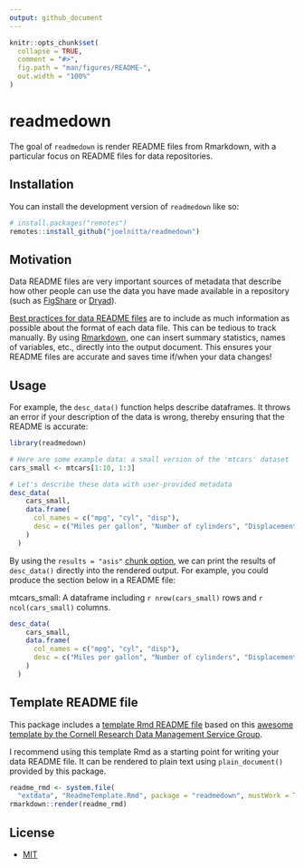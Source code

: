 ```yaml
---
output: github_document
---
```


<!-- README.md is generated from README.Rmd. Please edit that file -->

```r
knitr::opts_chunk$set(
  collapse = TRUE,
  comment = "#>",
  fig.path = "man/figures/README-",
  out.width = "100%"
)
```

# readmedown

<!-- badges: start -->
<!-- badges: end -->

The goal of `readmedown` is render README files from Rmarkdown, with a particular focus on README files for data repositories.

## Installation

You can install the development version of `readmedown` like so:

``` r
# install.packages("remotes")
remotes::install_github("joelnitta/readmedown")
```

## Motivation

Data README files are very important sources of metadata that describe how other people can use the data you have made available in a repository (such as [FigShare](https://figshare.com/) or [Dryad](https://datadryad.org/stash)).

[Best practices for data README files](https://data.research.cornell.edu/content/readme) are to include as much information as possible about the format of each data file. This can be tedious to track manually. By using [Rmarkdown](https://bookdown.org/yihui/rmarkdown/), one can insert summary statistics, names of variables, etc., directly into the output document. This ensures your README files are accurate and saves time if/when your data changes!

## Usage

For example, the `desc_data()` function helps describe dataframes. It throws an error if your description of the data is wrong, thereby ensuring that the README is accurate:

```r
library(readmedown)

# Here are some example data: a small version of the 'mtcars' dataset
cars_small <- mtcars[1:10, 1:3]

# Let's describe these data with user-provided metadata
desc_data(
    cars_small,
    data.frame(
      col_names = c("mpg", "cyl", "disp"),
      desc = c("Miles per gallon", "Number of cylinders", "Displacement")
    )
  )
```


By using the `results = "asis"` [chunk option](https://yihui.org/knitr/options/), we can print the results of `desc_data()` directly into the rendered output. For example, you could produce the section below in a README file:

mtcars_small: A dataframe including `r nrow(cars_small)` rows and `r ncol(cars_small)` columns.

```r
desc_data(
    cars_small,
    data.frame(
      col_names = c("mpg", "cyl", "disp"),
      desc = c("Miles per gallon", "Number of cylinders", "Displacement")
    )
  )
```

## Template README file

This package includes a [template Rmd README file](inst/extdata/ReadmeTemplate.Rmd) based on this [awesome template by the Cornell Research Data Management Service Group](https://data.research.cornell.edu/content/readme).

I recommend using this template Rmd as a starting point for writing your data README file. It can be rendered to plain text using `plain_document()` provided by this package.

```r
readme_rmd <- system.file(
  "extdata", "ReadmeTemplate.Rmd", package = "readmedown", mustWork = TRUE)
rmarkdown::render(readme_rmd)
```

## License

- [MIT](LICENSE.md)
